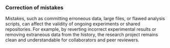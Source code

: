 ### Correction of mistakes

Mistakes, such as committing erroneous data, large files, or flawed analysis scripts, can affect the validity of ongoing experiments or shared repositories.
For example, by reverting incorrect experimental results or removing extraneous data from the history, the research project remains clean and understandable for collaborators and peer reviewers.